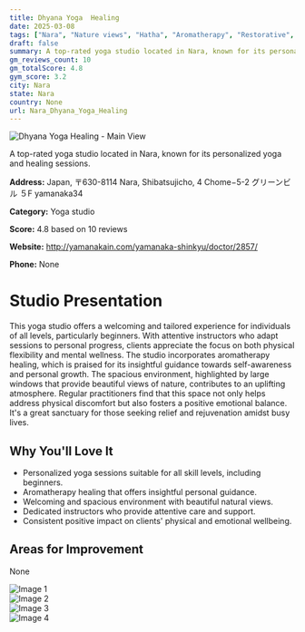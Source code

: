 ```yaml
---
title: Dhyana Yoga  Healing
date: 2025-03-08
tags: ["Nara", "Nature views", "Hatha", "Aromatherapy", "Restorative", "welcoming", "spacious", "Nara"]  
draft: false
summary: A top-rated yoga studio located in Nara, known for its personalized yoga and healing sessions.
gm_reviews_count: 10
gm_totalScore: 4.8
gym_score: 3.2
city: Nara
state: Nara
country: None
url: Nara_Dhyana_Yoga_Healing
---
```


<div className="aspect-[16/9] relative my-8">
  <img 
    src="https://lh5.googleusercontent.com/p/AF1QipPrRxun8AKx5018iGiwDWwn1X9uAhOvxJCOpW_R=w1920-h1080-k-no"
    alt="Dhyana Yoga  Healing - Main View"
    className="object-cover absolute inset-0 w-full h-full rounded-lg"
  />
</div>

A top-rated yoga studio located in Nara, known for its personalized yoga and healing sessions.

**Address:** Japan, 〒630-8114 Nara, Shibatsujicho, 4 Chome−5-2 グリーンビル ５F yamanaka34

**Category:** Yoga studio

**Score:** 4.8 based on 10 reviews

**Website:** http://yamanakain.com/yamanaka-shinkyu/doctor/2857/

**Phone:** None

# Studio Presentation

This yoga studio offers a welcoming and tailored experience for individuals of all levels, particularly beginners. With attentive instructors who adapt sessions to personal progress, clients appreciate the focus on both physical flexibility and mental wellness. The studio incorporates aromatherapy healing, which is praised for its insightful guidance towards self-awareness and personal growth. The spacious environment, highlighted by large windows that provide beautiful views of nature, contributes to an uplifting atmosphere. Regular practitioners find that this space not only helps address physical discomfort but also fosters a positive emotional balance. It's a great sanctuary for those seeking relief and rejuvenation amidst busy lives.

## Why You'll Love It

- Personalized yoga sessions suitable for all skill levels, including beginners.
- Aromatherapy healing that offers insightful personal guidance.
- Welcoming and spacious environment with beautiful natural views.
- Dedicated instructors who provide attentive care and support.
- Consistent positive impact on clients' physical and emotional wellbeing.

## Areas for Improvement

None

<div className="grid grid-cols-1 xl:grid-cols-2 gap-4 my-8">
<div className="aspect-[4/3] relative"><img src="https://lh5.googleusercontent.com/p/AF1QipNgb6jr0_LF7DtesMK1X3spCmGwryusKneUE4r8=w1920-h1080-k-no" alt="Image 1" className="object-cover absolute inset-0 w-full h-full rounded-lg" /></div>
<div className="aspect-[4/3] relative"><img src="https://lh5.googleusercontent.com/p/AF1QipNcwMdOKTOIgRkoOaCPiN3jLl7m78Wi7iTLKP5b=w1920-h1080-k-no" alt="Image 2" className="object-cover absolute inset-0 w-full h-full rounded-lg" /></div>
<div className="aspect-[4/3] relative"><img src="https://lh5.googleusercontent.com/p/AF1QipPSGgzB8NRqKDQtPyvMeGDjrmBEgLBkZ8PaBaiZ=w1920-h1080-k-no" alt="Image 3" className="object-cover absolute inset-0 w-full h-full rounded-lg" /></div>
<div className="aspect-[4/3] relative"><img src="https://lh5.googleusercontent.com/p/AF1QipPVJf1qWKID4kxAXLIdszF23yk_sAH5qEsnQy_B=w1920-h1080-k-no" alt="Image 4" className="object-cover absolute inset-0 w-full h-full rounded-lg" /></div>
</div>